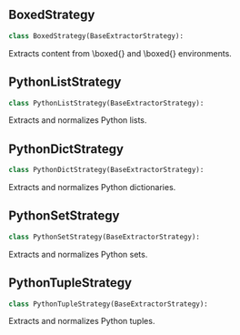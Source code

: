<a id="camel.extractors.python_strategies"></a>

<a id="camel.extractors.python_strategies.BoxedStrategy"></a>

## BoxedStrategy

```python
class BoxedStrategy(BaseExtractorStrategy):
```

Extracts content from \\boxed{} and \boxed{} environments.

<a id="camel.extractors.python_strategies.PythonListStrategy"></a>

## PythonListStrategy

```python
class PythonListStrategy(BaseExtractorStrategy):
```

Extracts and normalizes Python lists.

<a id="camel.extractors.python_strategies.PythonDictStrategy"></a>

## PythonDictStrategy

```python
class PythonDictStrategy(BaseExtractorStrategy):
```

Extracts and normalizes Python dictionaries.

<a id="camel.extractors.python_strategies.PythonSetStrategy"></a>

## PythonSetStrategy

```python
class PythonSetStrategy(BaseExtractorStrategy):
```

Extracts and normalizes Python sets.

<a id="camel.extractors.python_strategies.PythonTupleStrategy"></a>

## PythonTupleStrategy

```python
class PythonTupleStrategy(BaseExtractorStrategy):
```

Extracts and normalizes Python tuples.
